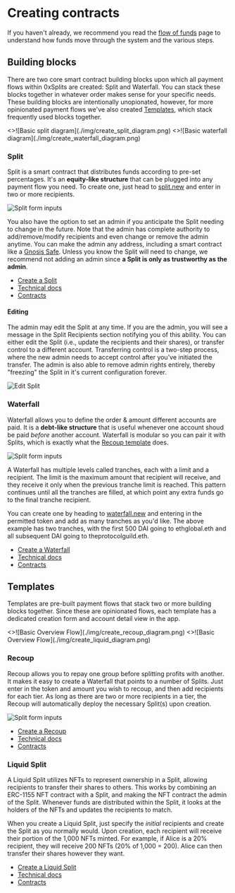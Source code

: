 # Creating contracts

If you haven't already, we recommend you read the [flow of funds](/flow) page to
understand how funds move through the system and the various steps.

## Building blocks

There are two core smart contract building blocks upon which all payment flows
within 0xSplits are created: Split and Waterfall. You can stack these blocks
together in whatever order makes sense for your specific needs. These building
blocks are intentionally unopionated, however, for more opinionated payment
flows we've also created [Templates](#templates), which stack frequently used
blocks together.


<Cards num={2}>

<Card image title="Split" href="#split">
  <>![Basic split diagram](./img/create_split_diagram.png)</>
</Card>
<Card image title="Waterfall" href="#waterfall">
  <>![Basic waterfall diagram](./img/create_waterfall_diagram.png)</>
</Card>

</Cards>

### Split

Split is a smart contract that distributes funds according to pre-set
percentages. It's an **equity-like structure** that can be plugged into any
payment flow you need. To create one, just head to
[split.new](https://app.splits.org/new/split/) and enter in two or more
recipients.

![Split form inputs](./img/create_split_form.png)

You also have the option to set an admin if you anticipate the Split needing to
change in the future. Note that the admin has complete authority to
add/remove/modify recipients and even change or remove the admin anytime. You
can make the admin any address, including a smart contract like a
[Gnosis Safe](https://safe.global/). Unless you know the Split will need to
change, we recommend not adding an admin since **a Split is only as trustworthy
as the admin**.

- [Create a Split](https://app.splits.org/new/split)
- [Technical docs](/core/split)
- [Contracts](https://github.com/0xSplits/splits-contracts)

#### Editing

The admin may edit the Split at any time. If you are the admin, you will see a
message in the Split Recipients section notifying you of this ability. You can
either edit the Split (i.e., update the recipients and their shares), or
transfer control to a different account. Transferring control is a two-step
process, where the new admin needs to accept control after you've initiated the
transfer. The admin is also able to remove admin rights entirely, thereby
"freezing" the Split in it's current configuration forever.

![Edit Split](./img/create_split_edit.png)

### Waterfall

Waterfall allows you to define the order & amount different accounts are paid.
It is a **debt-like structure** that is useful whenever one account shoud be
paid _before_ another account. Waterfall is modular so you can pair it with
Splits, which is exactly what the [Recoup template](#recoup) does.

![Split form inputs](./img/create_waterfall_form.png)

A Waterfall has multiple levels called tranches, each with a limit and a
recipient. The limit is the maximum amount that recipient will receive, and they
receive it only when the previous tranche limit is reached. This pattern
continues until all the tranches are filled, at which point any extra funds go
to the final tranche recipient.

You can create one by heading to
[waterfall.new](https://app.splits.org/new/waterfall) and entering in the
permitted token and add as many tranches as you'd like. The above example has
two tranches, with the first 500 DAI going to ethglobal.eth and all subsequent
DAI going to theprotocolguild.eth.

- [Create a Waterfall](https://app.splits.org/new/waterfall)
- [Technical docs](/core/waterfall)
- [Contracts](https://github.com/0xSplits/splits-waterfall)

## Templates

Templates are pre-built payment flows that stack two or more building blocks
together. Since these are opinionated flows, each template has a dedicated
creation form and account detail view in the app.

<Cards num={2}>

<Card title="Recoup &rarr;" image href="#recoup">
  <>![Basic Overview Flow](./img/create_recoup_diagram.png)</>
</Card>
<Card title="Liquid Split &rarr;" image href="#liquid-split">
  <>![Basic Overview Flow](./img/create_liquid_diagram.png)</>
</Card>

</Cards>

### Recoup

Recoup allows you to repay one group before splitting profits with another. It
makes it easy to create a Waterfall that points to a number of Splits. Just
enter in the token and amount you wish to recoup, and then add recipients for
each tier. As long as there are two or more recipients in a tier, the Recoup
will automatically deploy the necessary Split(s) upon creation.

![Split form inputs](./img/create_recoup_form.png)

- [Create a Recoup](https://app.splits.org/new/recoup)
- [Technical docs](/templates/recoup)
- [Contracts](https://github.com/0xSplits/splits-recoup)

### Liquid Split

A Liquid Split utilizes NFTs to represent ownership in a Split, allowing
recipients to transfer their shares to others. This works by combining an
ERC-1155 NFT contract with a Split, and making the NFT contract the admin of the
Split. Whenever funds are distributed within the Split, it looks at the holders
of the NFTs and updates the recipients to match.

When you create a Liquid Split, just specify the _initial_ recipients and create
the Split as you normally would. Upon creation, each recipient will receive
their portion of the 1,000 NFTs minted. For example, if Alice is a 20%
recipient, they will receive 200 NFTs (20% of 1,000 = 200). Alice can then
transfer their shares however they want.

- [Create a Liquid Split](https://app.splits.org/new/split/?type=liquid)
- [Technical docs](/templates/liquid)
- [Contracts](https://github.com/0xSplits/splits-liquid)
